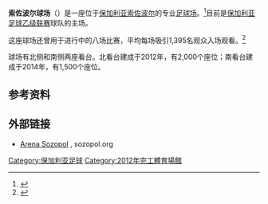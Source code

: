 {{Infobox stadium
| stadium_name      = 索佐波尔球场<br />{{lang|bg|Арена Созопол}}
| nickname          = '''[[歐洲足協足球場分類|欧洲足联足球场]]''' {{rating|2|2}}
| image             =
| caption           = 
| location          = {{保加利亚}}[[索佐波尔|索佐波尔]]
| coordinates       = 
| built             = 2011-2012
| opened            = 2012
| expanded          = 2014
| owner             = [[索佐波尔市|索佐波尔市政府]]
| operator          = {{tsl|en|FC Sozopol|索佐波尔足球俱乐部|索佐波尔}}
| surface           = 草地
| construction_cost = 
| capacity          = 3,500
| architect         = 
| former_names      = 
| tenants           = {{tsl|en|FC Sozopol|索佐波尔足球俱乐部|索佐波尔}} (2014 - ) <br/> Apollonia Sozopol (2014 - )
| dimensions        = 105 × 68 米
}}

'''索佐波尔球场'''（{{lang-bg|Арена Созопол}}）是一座位于[[保加利亚|保加利亚]][[索佐波尔|索佐波尔]]的专业[[足球场|足球场]]。<ref>{{Cite web|url=http://www.sportal.bg/news.php?news=456412|publisher=sportal.bg|title=Вижте какъв стадион-бижу се строи в Созопол|date=2013年11月5日|language=bg|access-date=2016年12月22日|archive-date=2016年3月4日|archive-url=https://web.archive.org/web/20160304070656/http://www.sportal.bg/news.php?news=456412|dead-url=no}}</ref>目前是[[保加利亚足球乙级联赛|保加利亚足球乙级联赛]]球队{{tsl|en|FC Sozopol|索佐波尔足球俱乐部}}的主场。

这座球场还曾用于进行{{tsl|en|2015 UEFA European Under-17 Championship|2015年欧洲U-17足球锦标赛}}中的八场比赛，平均每场吸引1,395名观众入场观看。<ref>{{Cite web|url=http://www.sportonline.bg/footballbg/%D0%B0%D1%80%D0%B5%D0%BD%D0%B0-%D1%81%D0%BE%D0%B7%D0%BE%D0%BF%D0%BE%D0%BB-%D1%81-%D1%82%D1%80%D0%B5%D0%B2%D0%BD%D0%BE-%D0%BF%D0%BE%D0%BA%D1%80%D0%B8%D1%82%D0%B8%D0%B5-%D0%BA%D0%B0%D1%82%D0%BE/|publisher=sportonline.bg|title=Арена Созопол с тревно покритие като на Емирейтс|date=2014年12月6日|language=bg|access-date=2016年12月22日|archive-date=2017年6月7日|archive-url=https://web.archive.org/web/20170607065402/http://www.sportonline.bg/footballbg/%d0%b0%d1%80%d0%b5%d0%bd%d0%b0-%d1%81%d0%be%d0%b7%d0%be%d0%bf%d0%be%d0%bb-%d1%81-%d1%82%d1%80%d0%b5%d0%b2%d0%bd%d0%be-%d0%bf%d0%be%d0%ba%d1%80%d0%b8%d1%82%d0%b8%d0%b5-%d0%ba%d0%b0%d1%82%d0%be/|dead-url=no}}</ref> 

球场有北侧和南侧两座看台。北看台建成于2012年，有2,000个座位；南看台建成于2014年，有1,500个座位。

==参考资料==
{{Reflist}}

==外部链接==
*[http://www.sozopol.org/%D0%BA%D0%B0%D0%BA-%D0%B8%D0%B7%D0%B3%D0%BB%D0%B5%D0%B6%D0%B4%D0%B0-%D1%81%D1%82%D0%B0%D0%B4%D0%B8%D0%BE%D0%BD-%D1%84%D0%BA-%D1%81%D0%BE%D0%B7%D0%BE%D0%BF%D0%BE%D0%BB-8254.html#axzz3WhmGtzvv Arena Sozopol] {{Wayback|url=http://www.sozopol.org/%D0%BA%D0%B0%D0%BA-%D0%B8%D0%B7%D0%B3%D0%BB%D0%B5%D0%B6%D0%B4%D0%B0-%D1%81%D1%82%D0%B0%D0%B4%D0%B8%D0%BE%D0%BD-%D1%84%D0%BA-%D1%81%D0%BE%D0%B7%D0%BE%D0%BF%D0%BE%D0%BB-8254.html#axzz3WhmGtzvv |date=20201204045131 }}, sozopol.org {{bg icon}}

{{体育建筑小作品}}
[[Category:保加利亚足球|Category:保加利亚足球]]
[[Category:2012年完工體育場館|Category:2012年完工體育場館]]